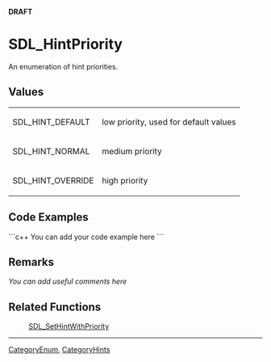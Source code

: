 <!-- pragma section-numbers off -->
<!-- pragma camelcase off -->
'''DRAFT'''

= SDL_HintPriority =
An enumeration of hint priorities.


== Values ==
{|
|SDL_HINT_DEFAULT
|low priority, used for default values
|-
|SDL_HINT_NORMAL
|medium priority
|-
|SDL_HINT_OVERRIDE
|high priority
|}

== Code Examples ==
```c++
You can add your code example here
```

== Remarks ==
''You can add useful comments here''

== Related Functions ==
:[[SDL_SetHintWithPriority]]

----
[[CategoryEnum]], [[CategoryHints]]
